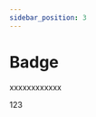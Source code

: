 ```yaml
---
sidebar_position: 3
---
```


# Badge

xxxxxxxxxxxx





  <Badge color="red" count={1}>
    <div
      style={{
         backgroundColor: '#BFBFBF',
         color:'#000000',
         height:'20px',
         width:'40px',
         display: 'flex',
         justifyContent: 'center',
         alignItems: 'center',
      }}>123</div>
  </Badge>


